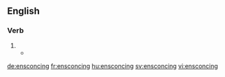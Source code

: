 ==English==

===Verb===
{{head|en}}

# {{present participle of|ensconce|lang=en}}
#* {{quote-news|author=Hermione Hoby|title=Julia Roberts interview for August: Osage County – 'I might actually go to hell for this&nbsp;...': Julia Roberts reveals why her violent, Oscar-nominated performance in August: Osage County made her feel 'like a terrible person' &#91;print version: 'I might actually go to hell for this&nbsp;...' (18 January 2014, p.&nbsp;R4)&#93;|url=http://www.telegraph.co.uk/culture/film/10584525/Julia-Roberts-interview-for-August-Osage-County-I-might-actually-go-to-hell-for-this....html|newspaper={{w|The Daily Telegraph}} (Review)|date=21 January 2014|passage=The film grossed $464 million worldwide, '''ensconcing''' her in the Hollywood A-list.}}

[[de:ensconcing]]
[[fr:ensconcing]]
[[hu:ensconcing]]
[[sv:ensconcing]]
[[vi:ensconcing]]